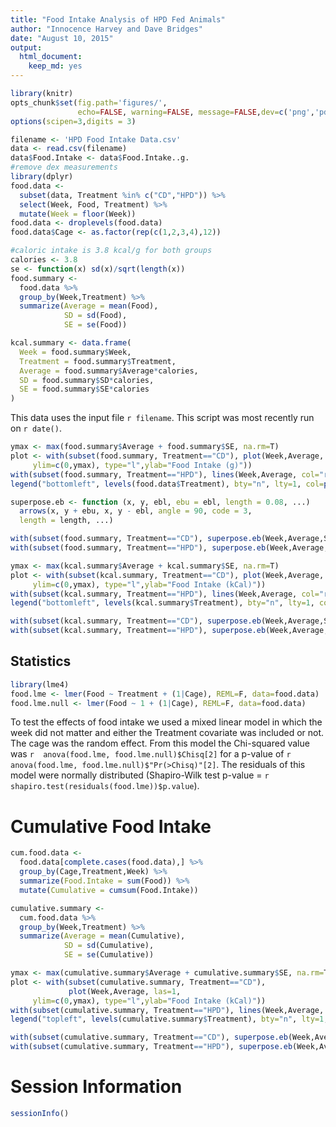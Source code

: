 ```yaml
---
title: "Food Intake Analysis of HPD Fed Animals"
author: "Innocence Harvey and Dave Bridges"
date: "August 10, 2015"
output:
  html_document:
    keep_md: yes
---
```


```r
library(knitr)
opts_chunk$set(fig.path='figures/',
               echo=FALSE, warning=FALSE, message=FALSE,dev=c('png','pdf'))
options(scipen=3,digits = 3)
```

```r
filename <- 'HPD Food Intake Data.csv'
data <- read.csv(filename)
data$Food.Intake <- data$Food.Intake..g.
#remove dex measurements
library(dplyr)
food.data <-
  subset(data, Treatment %in% c("CD","HPD")) %>%
  select(Week, Food, Treatment) %>%
  mutate(Week = floor(Week))
food.data <- droplevels(food.data)
food.data$Cage <- as.factor(rep(c(1,2,3,4),12))

#caloric intake is 3.8 kcal/g for both groups
calories <- 3.8
se <- function(x) sd(x)/sqrt(length(x))
food.summary <- 
  food.data %>%
  group_by(Week,Treatment) %>%
  summarize(Average = mean(Food),
            SD = sd(Food),
            SE = se(Food))

kcal.summary <- data.frame(
  Week = food.summary$Week,
  Treatment = food.summary$Treatment,
  Average = food.summary$Average*calories,
  SD = food.summary$SD*calories,
  SE = food.summary$SE*calories
)
```

This data uses the input file `r filename`.  This script was most recently run on `r date()`.


```r
ymax <- max(food.summary$Average + food.summary$SE, na.rm=T)
plot <- with(subset(food.summary, Treatment=="CD"), plot(Week,Average, las=1,
     ylim=c(0,ymax), type="l",ylab="Food Intake (g)"))
with(subset(food.summary, Treatment=="HPD"), lines(Week,Average, col="red"))
legend("bottomleft", levels(food.data$Treatment), bty="n", lty=1, col=palette()[1:2])

superpose.eb <- function (x, y, ebl, ebu = ebl, length = 0.08, ...)
  arrows(x, y + ebu, x, y - ebl, angle = 90, code = 3,
  length = length, ...)

with(subset(food.summary, Treatment=="CD"), superpose.eb(Week,Average,SE, col=palette()[1]))
with(subset(food.summary, Treatment=="HPD"), superpose.eb(Week,Average,SE, col=palette()[2]))
```

```r
ymax <- max(kcal.summary$Average + kcal.summary$SE, na.rm=T)
plot <- with(subset(kcal.summary, Treatment=="CD"), plot(Week,Average, las=1,
     ylim=c(0,ymax), type="l",ylab="Food Intake (kCal)"))
with(subset(kcal.summary, Treatment=="HPD"), lines(Week,Average, col="red"))
legend("bottomleft", levels(kcal.summary$Treatment), bty="n", lty=1, col=palette()[1:2])

with(subset(kcal.summary, Treatment=="CD"), superpose.eb(Week,Average,SE, col=palette()[1]))
with(subset(kcal.summary, Treatment=="HPD"), superpose.eb(Week,Average,SE, col=palette()[2]))
```

## Statistics

```r
library(lme4)
food.lme <- lmer(Food ~ Treatment + (1|Cage), REML=F, data=food.data)
food.lme.null <- lmer(Food ~ 1 + (1|Cage), REML=F, data=food.data)
```

To test the effects of food intake we used a mixed linear model in which the week did not matter and either the Treatment covariate was included or not.  The cage was the random effect.   From this model the Chi-squared value was `r  anova(food.lme, food.lme.null)$Chisq[2]` for a p-value of `r anova(food.lme, food.lme.null)$"Pr(>Chisq)"[2]`.  The residuals of this model were normally distributed (Shapiro-Wilk test p-value = `r shapiro.test(residuals(food.lme))$p.value`).

# Cumulative Food Intake

```r
cum.food.data <- 
  food.data[complete.cases(food.data),] %>%
  group_by(Cage,Treatment,Week) %>%
  summarize(Food.Intake = sum(Food)) %>%
  mutate(Cumulative = cumsum(Food.Intake))

cumulative.summary <- 
  cum.food.data %>%
  group_by(Week,Treatment) %>%
  summarize(Average = mean(Cumulative),
            SD = sd(Cumulative),
            SE = se(Cumulative))

ymax <- max(cumulative.summary$Average + cumulative.summary$SE, na.rm=T)
plot <- with(subset(cumulative.summary, Treatment=="CD"), 
             plot(Week,Average, las=1,
     ylim=c(0,ymax), type="l",ylab="Food Intake (kCal)"))
with(subset(cumulative.summary, Treatment=="HPD"), lines(Week,Average, col="red"))
legend("topleft", levels(cumulative.summary$Treatment), bty="n", lty=1, col=palette()[1:2])

with(subset(cumulative.summary, Treatment=="CD"), superpose.eb(Week,Average,SE, col=palette()[1]))
with(subset(cumulative.summary, Treatment=="HPD"), superpose.eb(Week,Average,SE, col=palette()[2]))
```

# Session Information

```r
sessionInfo()
```